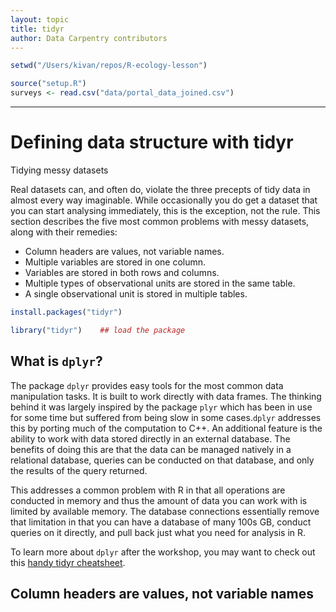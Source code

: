 ```yaml
---
layout: topic
title: tidyr
author: Data Carpentry contributors
---
```



```r
setwd("/Users/kivan/repos/R-ecology-lesson")
```

```r
source("setup.R")
surveys <- read.csv("data/portal_data_joined.csv")
```

------------

# Defining data structure with tidyr

Tidying messy datasets

Real datasets can, and often do, violate the three precepts of tidy data in almost every way imaginable. While occasionally you do get a dataset that you can start analysing immediately, this is the exception, not the rule. This section describes the five most common problems with messy datasets, along with their remedies:

* Column headers are values, not variable names.
* Multiple variables are stored in one column.
* Variables are stored in both rows and columns.
* Multiple types of observational units are stored in the same table.
* A single observational unit is stored in multiple tables.

```r
install.packages("tidyr")
```


```r
library("tidyr")    ## load the package
```

## What is `dplyr`?

The package `dplyr` provides easy tools for the most common data manipulation
tasks. It is built to work directly with data frames. The thinking behind it was
largely inspired by the package `plyr` which has been in use for some time but
suffered from being slow in some cases.` dplyr` addresses this by porting much
of the computation to C++. An additional feature is the ability to work with
data stored directly in an external database. The benefits of doing this are
that the data can be managed natively in a relational database, queries can be
conducted on that database, and only the results of the query returned.

This addresses a common problem with R in that all operations are conducted in
memory and thus the amount of data you can work with is limited by available
memory. The database connections essentially remove that limitation in that you
can have a database of many 100s GB, conduct queries on it directly, and pull
back just what you need for analysis in R.

To learn more about `dplyr` after the workshop, you may want to check out this
[handy tidyr cheatsheet](http://www.rstudio.com/wp-content/uploads/2015/02/data-wrangling-cheatsheet.pdf).


## Column headers are values, not variable names
